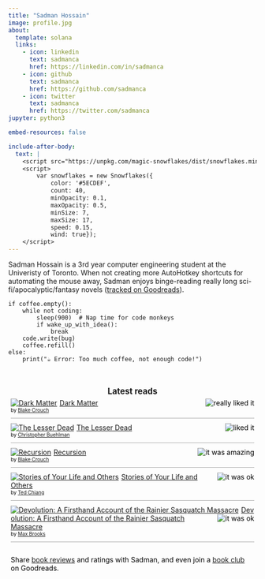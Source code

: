```yaml
---
title: "Sadman Hossain"
image: profile.jpg
about:
  template: solana
  links:
    - icon: linkedin
      text: sadmanca
      href: https://linkedin.com/in/sadmanca
    - icon: github
      text: sadmanca
      href: https://github.com/sadmanca
    - icon: twitter
      text: sadmanca
      href: https://twitter.com/sadmanca
jupyter: python3

embed-resources: false

include-after-body:
  text: |
    <script src="https://unpkg.com/magic-snowflakes/dist/snowflakes.min.js"></script>
    <script>
        var snowflakes = new Snowflakes({
            color: '#5ECDEF',
            count: 40,
            minOpacity: 0.1,
            maxOpacity: 0.5,
            minSize: 7,
            maxSize: 17,
            speed: 0.15,
            wind: true});
    </script>
---
```


:::{#hero-heading}

Sadman Hossain is a 3rd year computer engineering student at the Univeristy of Toronto. When not creating more AutoHotkey shortcuts for automating the mouse away, Sadman enjoys binge-reading really long sci-fi/apocalyptic/fantasy novels ([tracked on Goodreads](https://www.goodreads.com/review/list/152185079-sadman-hossain)).

```.python
if coffee.empty():
    while not coding:
        sleep(900)  # Nap time for code monkeys
        if wake_up_with_idea():
            break
    code.write(bug)
    coffee.refill()
else:
    print("☕ Error: Too much coffee, not enough code!")
```
:::


```{=html}
      <!-- Show static HTML/CSS as a placeholder in case js is not enabled - javascript include will override this if things work -->
  <style type="text/css" media="screen">
  .gr_custom_container_1717198238 {
    /* customize your Goodreads widget container here*/
    border: 0px solid gray;
    width: auto;
    border-radius: 00px;
    padding: 10px 5px 10px 5px;
    background-color: transparent;
    color: #000000;
  }
  .gr_custom_header_1717198238 {
    /* customize your Goodreads header here*/
    border-bottom: 0px solid gray;
    width: 100%;
    margin-bottom: 5px;
    text-align: center;
    font-size: 120%
  }
  .gr_custom_each_container_1717198238 {
    /* customize each individual book container here */
    width: 100%;
    clear: both;
    overflow: hidden;
    margin-right: 25px;
    margin-bottom: 10px;
    padding-bottom: 10px;
    border-bottom: 1px solid #aaa;
  }
  .gr_custom_book_container_1717198238 {
    /* customize your book covers here */
    overflow: visible;
    max-height: 100px;
      float: left;
      margin-right: 5px;
      /* width: 39px; */
  }
  .gr_custom_author_1717198238 {
    /* customize your author names here */
    font-size: 10px;
  }
  .gr_custom_tags_1717198238 {
    /* customize your tags here */
    font-size: 10px;
    color: gray;
  }
  .gr_custom_rating_1717198238 {
    /* customize your rating stars here */
    float: right;
  }
</style>

      <div id="gr_custom_widget_1717198238">
          <div class="gr_custom_container_1717198238">
    <h2 class="gr_custom_header_1717198238">
    <a style="text-decoration: none;" rel="nofollow" href="https://www.goodreads.com/review/list/152185079-sadman-hossain?shelf=read&amp;utm_medium=api&amp;utm_source=custom_widget">Latest reads</a>
    </h2>
      <div class="gr_custom_each_container_1717198238">
          <div class="gr_custom_book_container_1717198238">
            <a title="Dark Matter" rel="nofollow" href="https://www.goodreads.com/review/show/5892934957?utm_medium=api&amp;utm_source=custom_widget"><img alt="Dark Matter" border="0" src="https://i.gr-assets.com/images/S/compressed.photo.goodreads.com/books/1472119680l/27833670._SY75_.jpg" /></a>
          </div>
          <div class="gr_custom_rating_1717198238">
            <span class=" staticStars notranslate" title="really liked it"><img alt="really liked it" src="https://s.gr-assets.com/images/layout/gr_red_star_active.png" /><img alt="" src="https://s.gr-assets.com/images/layout/gr_red_star_active.png" /><img alt="" src="https://s.gr-assets.com/images/layout/gr_red_star_active.png" /><img alt="" src="https://s.gr-assets.com/images/layout/gr_red_star_active.png" /><img alt="" src="https://s.gr-assets.com/images/layout/gr_red_star_inactive.png" /></span>
          </div>
          <div class="gr_custom_title_1717198238">
            <a rel="nofollow" href="https://www.goodreads.com/review/show/5892934957?utm_medium=api&amp;utm_source=custom_widget">Dark Matter</a>
          </div>
          <div class="gr_custom_author_1717198238">
            by <a rel="nofollow" href="https://www.goodreads.com/author/show/442240.Blake_Crouch">Blake Crouch</a>
          </div>
      </div>
      <div class="gr_custom_each_container_1717198238">
          <div class="gr_custom_book_container_1717198238">
            <a title="The Lesser Dead" rel="nofollow" href="https://www.goodreads.com/review/show/6495928193?utm_medium=api&amp;utm_source=custom_widget"><img alt="The Lesser Dead" border="0" src="https://i.gr-assets.com/images/S/compressed.photo.goodreads.com/books/1455118136l/29056419._SY75_.jpg" /></a>
          </div>
          <div class="gr_custom_rating_1717198238">
            <span class=" staticStars notranslate" title="liked it"><img alt="liked it" src="https://s.gr-assets.com/images/layout/gr_red_star_active.png" /><img alt="" src="https://s.gr-assets.com/images/layout/gr_red_star_active.png" /><img alt="" src="https://s.gr-assets.com/images/layout/gr_red_star_active.png" /><img alt="" src="https://s.gr-assets.com/images/layout/gr_red_star_inactive.png" /><img alt="" src="https://s.gr-assets.com/images/layout/gr_red_star_inactive.png" /></span>
          </div>
          <div class="gr_custom_title_1717198238">
            <a rel="nofollow" href="https://www.goodreads.com/review/show/6495928193?utm_medium=api&amp;utm_source=custom_widget">The Lesser Dead</a>
          </div>
          <div class="gr_custom_author_1717198238">
            by <a rel="nofollow" href="https://www.goodreads.com/author/show/4712375.Christopher_Buehlman">Christopher Buehlman</a>
          </div>
      </div>
      <div class="gr_custom_each_container_1717198238">
          <div class="gr_custom_book_container_1717198238">
            <a title="Recursion" rel="nofollow" href="https://www.goodreads.com/review/show/5892934887?utm_medium=api&amp;utm_source=custom_widget"><img alt="Recursion" border="0" src="https://i.gr-assets.com/images/S/compressed.photo.goodreads.com/books/1543687940l/42046112._SY75_.jpg" /></a>
          </div>
          <div class="gr_custom_rating_1717198238">
            <span class=" staticStars notranslate" title="it was amazing"><img alt="it was amazing" src="https://s.gr-assets.com/images/layout/gr_red_star_active.png" /><img alt="" src="https://s.gr-assets.com/images/layout/gr_red_star_active.png" /><img alt="" src="https://s.gr-assets.com/images/layout/gr_red_star_active.png" /><img alt="" src="https://s.gr-assets.com/images/layout/gr_red_star_active.png" /><img alt="" src="https://s.gr-assets.com/images/layout/gr_red_star_active.png" /></span>
          </div>
          <div class="gr_custom_title_1717198238">
            <a rel="nofollow" href="https://www.goodreads.com/review/show/5892934887?utm_medium=api&amp;utm_source=custom_widget">Recursion</a>
          </div>
          <div class="gr_custom_author_1717198238">
            by <a rel="nofollow" href="https://www.goodreads.com/author/show/442240.Blake_Crouch">Blake Crouch</a>
          </div>
      </div>
      <div class="gr_custom_each_container_1717198238">
          <div class="gr_custom_book_container_1717198238">
            <a title="Stories of Your Life and Others" rel="nofollow" href="https://www.goodreads.com/review/show/6446615407?utm_medium=api&amp;utm_source=custom_widget"><img alt="Stories of Your Life and Others" border="0" src="https://i.gr-assets.com/images/S/compressed.photo.goodreads.com/books/1358755376l/223381._SY75_.jpg" /></a>
          </div>
          <div class="gr_custom_rating_1717198238">
            <span class=" staticStars notranslate" title="it was ok"><img alt="it was ok" src="https://s.gr-assets.com/images/layout/gr_red_star_active.png" /><img alt="" src="https://s.gr-assets.com/images/layout/gr_red_star_active.png" /><img alt="" src="https://s.gr-assets.com/images/layout/gr_red_star_inactive.png" /><img alt="" src="https://s.gr-assets.com/images/layout/gr_red_star_inactive.png" /><img alt="" src="https://s.gr-assets.com/images/layout/gr_red_star_inactive.png" /></span>
          </div>
          <div class="gr_custom_title_1717198238">
            <a rel="nofollow" href="https://www.goodreads.com/review/show/6446615407?utm_medium=api&amp;utm_source=custom_widget">Stories of Your Life and Others</a>
          </div>
          <div class="gr_custom_author_1717198238">
            by <a rel="nofollow" href="https://www.goodreads.com/author/show/130698.Ted_Chiang">Ted Chiang</a>
          </div>
      </div>
      <div class="gr_custom_each_container_1717198238">
          <div class="gr_custom_book_container_1717198238">
            <a title="Devolution: A Firsthand Account of the Rainier Sasquatch Massacre" rel="nofollow" href="https://www.goodreads.com/review/show/6446615758?utm_medium=api&amp;utm_source=custom_widget"><img alt="Devolution: A Firsthand Account of the Rainier Sasquatch Massacre" border="0" src="https://i.gr-assets.com/images/S/compressed.photo.goodreads.com/books/1566875204l/52454426._SX50_SY75_.jpg" /></a>
          </div>
          <div class="gr_custom_rating_1717198238">
            <span class=" staticStars notranslate" title="it was ok"><img alt="it was ok" src="https://s.gr-assets.com/images/layout/gr_red_star_active.png" /><img alt="" src="https://s.gr-assets.com/images/layout/gr_red_star_active.png" /><img alt="" src="https://s.gr-assets.com/images/layout/gr_red_star_inactive.png" /><img alt="" src="https://s.gr-assets.com/images/layout/gr_red_star_inactive.png" /><img alt="" src="https://s.gr-assets.com/images/layout/gr_red_star_inactive.png" /></span>
          </div>
          <div class="gr_custom_title_1717198238">
            <a rel="nofollow" href="https://www.goodreads.com/review/show/6446615758?utm_medium=api&amp;utm_source=custom_widget">Devolution: A Firsthand Account of the Rainier Sasquatch Massacre</a>
          </div>
          <div class="gr_custom_author_1717198238">
            by <a rel="nofollow" href="https://www.goodreads.com/author/show/5791.Max_Brooks">Max Brooks</a>
          </div>
      </div>
  <br style="clear: both"/>
  <noscript>
    Share <a rel="nofollow" href="https://www.goodreads.com/">book reviews</a> and ratings with Sadman, and even join a <a rel="nofollow" href="https://www.goodreads.com/group">book club</a> on Goodreads.
  </noscript>
  </div>

      </div>
      <script src="https://www.goodreads.com/review/custom_widget/152185079.Latest%20reads?cover_position=left&cover_size=small&num_books=5&order=d&shelf=read&show_author=1&show_cover=1&show_rating=1&show_review=1&show_tags=1&show_title=1&sort=date_read&widget_bg_color=FFFFFF&widget_bg_transparent=true&widget_border_width=1&widget_id=1717198238&widget_text_color=000000&widget_title_size=medium&widget_width=medium" type="text/javascript" charset="utf-8"></script>

  <script>
    document.querySelectorAll('center').forEach(function(centerElement) {
      const img = centerElement.querySelector('img[src="https://s.gr-assets.com/images/widget/widget_logo.gif"]');
      if (img) {
        centerElement.style.display = 'none';
      }
    });
  </script>
```
